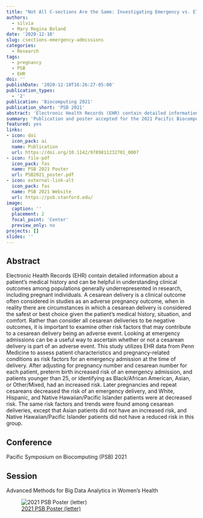 ```yaml
---
title: "Not All C-sections Are the Same: Investigating Emergency vs. Elective C-section Deliveries as an Adverse Pregnancy Outcome"
authors: 
  - silvia
  - Mary Regina Boland
date: '2020-12-10'
slug: csections-emergency-admissions
categories:
  - Research
tags:
  - pregnancy
  - PSB
  - EHR
doi: ''
publishDate: '2020-12-10T16:26:27-05:00'
publication_types:
  - '2'
publication: 'Biocomputing 2021'
publication_short: 'PSB 2021'
abstract: 'Electronic Health Records (EHR) contain detailed information about a patient’s medical history and can be helpful in understanding clinical outcomes among populations generally underrepresented in research, including pregnant individuals. A cesarean delivery is a clinical outcome often considered in studies as an adverse pregnancy outcome, when in reality there are circumstances in which a cesarean delivery is considered the safest or best choice given the patient’s medical history, situation, and comfort. Rather than consider all cesarean deliveries to be negative outcomes, it is important to examine other risk factors that may contribute to a cesarean delivery being an adverse event. Looking at emergency admissions can be a useful way to ascertain whether or not a cesarean delivery is part of an adverse event. This study utilizes EHR data from Penn Medicine to assess patient characteristics and pregnancy-related conditions as risk factors for an emergency admission at the time of delivery. After adjusting for pregnancy number and cesarean number for each patient, preterm birth increased risk of an emergency admission, and patients younger than 25, or identifying as Black/African American, Asian, or Other/Mixed, had an increased risk. Later pregnancies and repeat cesareans decreased the risk of an emergency delivery, and White, Hispanic, and Native Hawaiian/Pacific Islander patients were at decreased risk. The same risk factors and trends were found among cesarean deliveries, except that Asian patients did not have an increased risk, and Native Hawaiian/Pacific Islander patients did not have a reduced risk in this group.'
summary: 'Publication and poster accepted for the 2021 Pacific Biocomputing Symposium. This study utilizes Electronic Health Record (EHR) data to assess the impact of pregnancy-specific maternal morbidity and patient-specific characteristics on experiencing an emergency admission at the time of delivery and its relationship to Cesarean section (C-section) deliveries'
featured: yes
links:
- icon: doi
  icon_pack: ai
  name: Publication
  url: https://doi.org/10.1142/9789811232701_0007
- icon: file-pdf
  icon_pack: fas
  name: PSB 2021 Poster
  url: PSB2021_poster.pdf
- icon: external-link-alt
  icon_pack: fas
  name: PSB 2021 Website
  url: https://psb.stanford.edu/
image:
  caption: ''
  placement: 2
  focal_point: 'Center'
  preview_only: no
projects: []
slides: ''
---
```


## Abstract

Electronic Health Records (EHR) contain detailed information about a patient’s medical history and can be helpful in understanding clinical outcomes among populations generally underrepresented in research, including pregnant individuals. A cesarean delivery is a clinical outcome often considered in studies as an adverse pregnancy outcome, when in reality there are circumstances in which a cesarean delivery is considered the safest or best choice given the patient’s medical history, situation, and comfort. Rather than consider all cesarean deliveries to be negative outcomes, it is important to examine other risk factors that may contribute to a cesarean delivery being an adverse event. Looking at emergency admissions can be a useful way to ascertain whether or not a cesarean delivery is part of an adverse event. This study utilizes EHR data from Penn Medicine to assess patient characteristics and pregnancy-related conditions as risk factors for an emergency admission at the time of delivery. After adjusting for pregnancy number and cesarean number for each patient, preterm birth increased risk of an emergency admission, and patients younger than 25, or identifying as Black/African American, Asian, or Other/Mixed, had an increased risk. Later pregnancies and repeat cesareans decreased the risk of an emergency delivery, and White, Hispanic, and Native Hawaiian/Pacific Islander patients were at decreased risk. The same risk factors and trends were found among cesarean deliveries, except that Asian patients did not have an increased risk, and Native Hawaiian/Pacific Islander patients did not have a reduced risk in this group.

## Conference

Pacific Symposium on Biocomputing (PSB) 2021

## Session

Advanced Methods for Big Data Analytics in Women's Health

![[2021 PSB Poster (letter)](PSB2021_poster_letter.pdf)](PSB2021_poster_letter.png)

